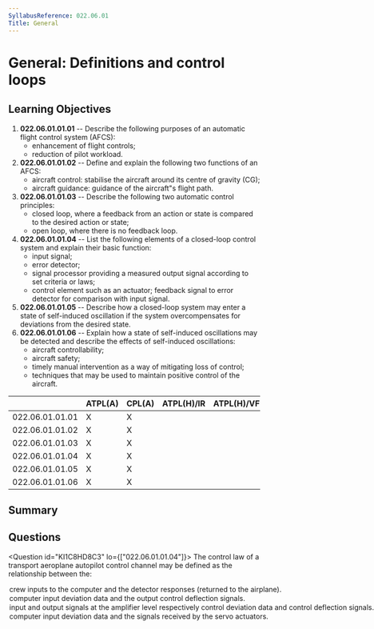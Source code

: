 ```yaml
---
SyllabusReference: 022.06.01
Title: General
---
```


# General: Definitions and control loops

## Learning Objectives

1. **022.06.01.01.01** -- Describe the following purposes of an automatic flight
   control system (AFCS):
   - enhancement of flight controls;
   - reduction of pilot workload.
2. **022.06.01.01.02** -- Define and explain the following two functions of an
   AFCS:
   - aircraft control: stabilise the aircraft around its centre of gravity (CG);
   - aircraft guidance: guidance of the aircraft"s flight path.
3. **022.06.01.01.03** -- Describe the following two automatic control
   principles:
   - closed loop, where a feedback from an action or state is compared to the
     desired action or state;
   - open loop, where there is no feedback loop.
4. **022.06.01.01.04** -- List the following elements of a closed-loop control
   system and explain their basic function:
   - input signal;
   - error detector;
   - signal processor providing a measured output signal according to set
     criteria or laws;
   - control element such as an actuator; feedback signal to error detector for
     comparison with input signal.
5. **022.06.01.01.05** -- Describe how a closed-loop system may enter a state of
   self-induced oscillation if the system overcompensates for deviations from
   the desired state.
6. **022.06.01.01.06** -- Explain how a state of self-induced oscillations may
   be detected and describe the effects of self-induced oscillations:
   - aircraft controllability;
   - aircraft safety;
   - timely manual intervention as a way of mitigating loss of control;
   - techniques that may be used to maintain positive control of the aircraft.

|                 | ATPL(A) | CPL(A) | ATPL(H)/IR | ATPL(H)/VFR | CPL(H) | IR  | CBIR(A) |
| --------------- | ------- | ------ | ---------- | ----------- | ------ | --- | ------- |
| 022.06.01.01.01 | X       | X      |            |             |        | X   |         |
| 022.06.01.01.02 | X       | X      |            |             |        | X   |         |
| 022.06.01.01.03 | X       | X      |            |             |        |     |         |
| 022.06.01.01.04 | X       | X      |            |             |        |     |         |
| 022.06.01.01.05 | X       | X      |            |             |        |     |         |
| 022.06.01.01.06 | X       | X      |            |             |        |     |         |

## Summary

## Questions

<Question id="KI1C8HD8C3" lo={["022.06.01.01.04"]}>
  <Text variant="oneCorrect">
    The control law of a transport aeroplane autopilot control channel may be
    defined as the relationship between the:
  </Text>
  <Option>
    crew inputs to the computer and the detector responses (returned to the
    airplane).
  </Option>
  <Option correct>
    computer input deviation data and the output control deflection signals.
  </Option>
  <Option>
    input and output signals at the amplifier level respectively control
    deviation data and control deflection signals.
  </Option>
  <Option>
    computer input deviation data and the signals received by the servo
    actuators.
  </Option>
</Question>
